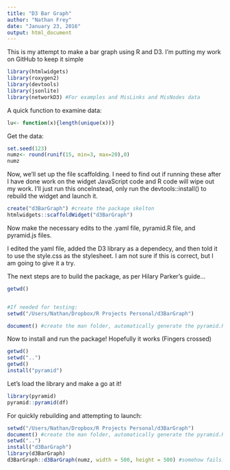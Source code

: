 ```yaml
---
title: "D3 Bar Graph"
author: "Nathan Frey"
date: "January 23, 2016"
output: html_document
---
```


This is my attempt to make a bar graph using R and D3. I'm putting my work on GitHub to keep it simple

```r
library(htmlwidgets)
library(roxygen2)
library(devtools)
library(jsonlite)
library(networkD3) #For examples and MisLinks and MisNodes data

```
A quick function to examine data:  
```r
lu<- function(x){length(unique(x))}

```
Get the data:
```r
set.seed(123)
numz<- round(runif(15, min=3, max=20),0)
numz
```

Now, we'll set up the file scaffolding. I need to find out if running these after I have done work on the widget JavaScript code and R code will wipe out my work. I'll just run this onceInstead, only run the devtools::install() to rebuild the widget and launch it.  
```r
create("d3BarGraph") #create the package skelton
htmlwidgets::scaffoldWidget("d3BarGraph") 
```

Now make the necessary edits to the .yaml file, pyramid.R file, and pyramid.js files.   

I edited the yaml file, added the D3 library as a dependecy, and then told it to use the style.css as the stylesheet. I am not sure if this is correct, but I am going to give it a try.

The next steps are to build the package, as per Hilary Parker's guide...  
```r
getwd()


#If needed for testing:
setwd("/Users/Nathan/Dropbox/R Projects Personal/d3BarGraph")

document() #create the man folder, automatically generate the pyramid.Rd file
```

Now to install and run the package! Hopefully it works (Fingers crossed)  

```r
getwd()
setwd("..")
getwd()
install("pyramid")
```

Let's load the library and make a go at it!

```r
library(pyramid)
pyramid::pyramid(df)

```


For quickly rebuilding and attempting to launch:  
```r
setwd("/Users/Nathan/Dropbox/R Projects Personal/d3BarGraph")
document() #create the man folder, automatically generate the pyramid.Rd file
setwd("..")
install("d3BarGraph")
library(d3BarGraph)
d3BarGraph::d3BarGraph(numz, width = 500, height = 500) #somehow fails. not sure ATM...
```



































































































